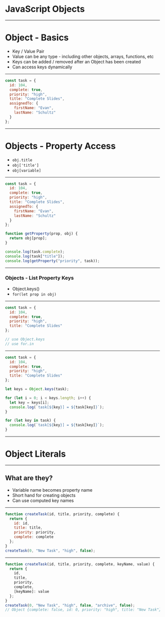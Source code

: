 
# JavaScript Objects

---

# Object - Basics

- Key / Value Pair
- Value can be any type - including other objects, arrays, functions, etc
- Keys can be added / removed after an Object has been created
- Can access keys dynamically

---


```javascript
const task = {
  id: 104,
  complete: true,
  priority: "high",
  title: "Complete Slides",
  assignedTo: {
    firstName: "Evan",
    lastName: "Schultz"
  }
};
```

---

# Objects - Property Access

- `obj.title`
- `obj['title']`
- `obj[variable]`

---


```javascript
const task = {
  id: 104,
  complete: true,
  priority: "high",
  title: "Complete Slides",
  assignedTo: {
    firstName: "Evan",
    lastName: "Schultz"
  }
};

function getProperty(prop, obj) {
  return obj[prop];
}

console.log(task.complete);
console.log(task["title"]);
console.log(getProperty("priority", task));
```

---

### Objects - List Property Keys

- Object.keys()
- `for(let prop in obj)`

---


```javascript Object - Listing Properties
const task = {
  id: 104,
  complete: true,
  priority: "high",
  title: "Complete Slides"
};

// use Object.keys
// use for.in
```

---


```javascript Object - Listing Properties
const task = {
  id: 104,
  complete: true,
  priority: "high",
  title: "Complete Slides"
};

let keys = Object.keys(task);

for (let i = 0; i < keys.length; i++) {
  let key = keys[i];
  console.log(`task[${key}] = ${task[key]}`);
}

for (let key in task) {
  console.log(`task[${key}] = ${task[key]}`);
}
```

---

# Object Literals

---

## What are they?

- Variable name becomes property name
- Short hand for creating objects
- Can use computed key names

---


```javascript Object Literals - Old Way
function createTask(id, title, priority, complete) {
  return {
    id: id,
    title: title,
    priority: priority,
    complete: complete
  };
}
createTask(0, "New Task", "high", false);
```

---


```javascript Object Literals - Short Hand
function createTask(id, title, priority, complete, keyName, value) {
  return {
    id,
    title,
    priority,
    complete,
    [keyName]: value
  };
}
createTask(0, "New Task", "high", false, "archive", false);
// Object {complete: false, id: 0, priority: "high", title: "New Task"}
```
